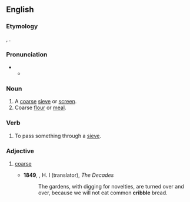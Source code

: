 ==English==

===Etymology===
{{etyl|fr|en}} {{m|fr|crible}}, {{etyl|LL.|en}} {{lena}} {{m|la|criblus||sieve}}.

===Pronunciation===
* {{IPA|en|/ˈkɹɪbəl/}}
** {{audio|en|LL-Q1860 (eng)-Vealhurl-cribble.wav|Audio (Southern England)}}

===Noun===
{{en-noun}}

# A [[coarse]] [[sieve]] or [[screen]].
# Coarse [[flour]] or [[meal]].
#: {{rfquotek|en|Johnson}}

===Verb===
{{en-verb}}

# To pass something through a [[sieve]].

===Adjective===
{{en-adj}}

# {{lb|en|obsolete}} [[coarse]]
#* '''1849''', {{w|Henry Bullinger}}, H. I <!--initials are all given--> (translator), ''The Decades''
#*: The gardens, with digging for novelties, are turned over and over, because we will not eat common '''cribble''' bread.